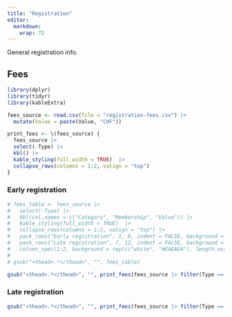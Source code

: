 ```yaml
---
title: "Registration"
editor: 
  markdown: 
    wrap: 72
---
```


General registration info.


## Fees

```r
library(dplyr)
library(tidyr)
library(kableExtra)

fees_source <- read.csv(file = "registration-fees.csv") |> 
  mutate(Value = paste(Value, "CHF"))

print_fees <- \(fees_source) {
  fees_source |>
  select(-Type) |> 
  kbl() |> 
  kable_styling(full_width = TRUE)  |> 
  collapse_rows(columns = 1:2, valign = "top") 
}
```


### Early registration
```r
# fees_table <- fees_source |> 
#   select(-Type) |> 
#   kbl(col.names = c("Category", "Membership", "Value")) |> 
#   kable_styling(full_width = TRUE)  |> 
#   collapse_rows(columns = 1:2, valign = "top") |> 
#   pack_rows("Early registration", 1, 6, indent = FALSE, background = c("#EAEAEA")) |> 
#   pack_rows("Late registration", 7, 12, indent = FALSE, background = c("#EAEAEA")) |>
#   column_spec(1:2, background = rep(c("white", "#EAEAEA"), length.out = nrow(fees_source)))
# 
# gsub("<thead>.*</thead>", "", fees_table)

gsub("<thead>.*</thead>", "", print_fees(fees_source |> filter(Type == "Early registration")))
```
### Late registration

```r
gsub("<thead>.*</thead>", "", print_fees(fees_source |> filter(Type == "Late registration")))
```

